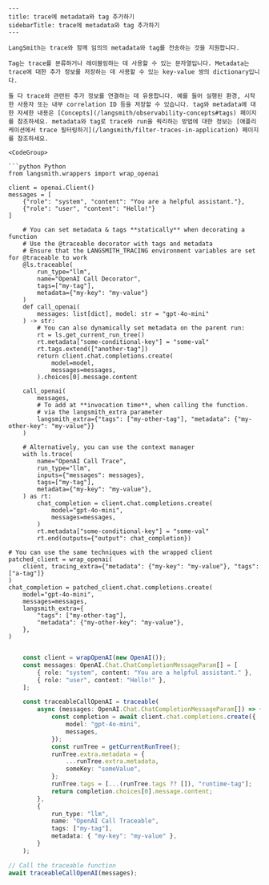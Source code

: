 ```mdx
---
title: trace에 metadata와 tag 추가하기
sidebarTitle: trace에 metadata와 tag 추가하기
---

LangSmith는 trace와 함께 임의의 metadata와 tag를 전송하는 것을 지원합니다.

Tag는 trace를 분류하거나 레이블링하는 데 사용할 수 있는 문자열입니다. Metadata는 trace에 대한 추가 정보를 저장하는 데 사용할 수 있는 key-value 쌍의 dictionary입니다.

둘 다 trace와 관련된 추가 정보를 연결하는 데 유용합니다. 예를 들어 실행된 환경, 시작한 사용자 또는 내부 correlation ID 등을 저장할 수 있습니다. tag와 metadata에 대한 자세한 내용은 [Concepts](/langsmith/observability-concepts#tags) 페이지를 참조하세요. metadata와 tag로 trace와 run을 쿼리하는 방법에 대한 정보는 [애플리케이션에서 trace 필터링하기](/langsmith/filter-traces-in-application) 페이지를 참조하세요.

<CodeGroup>

```python Python
from langsmith.wrappers import wrap_openai

client = openai.Client()
messages = [
    {"role": "system", "content": "You are a helpful assistant."},
    {"role": "user", "content": "Hello!"}
]

    # You can set metadata & tags **statically** when decorating a function
    # Use the @traceable decorator with tags and metadata
    # Ensure that the LANGSMITH_TRACING environment variables are set for @traceable to work
    @ls.traceable(
        run_type="llm",
        name="OpenAI Call Decorator",
        tags=["my-tag"],
        metadata={"my-key": "my-value"}
    )
    def call_openai(
        messages: list[dict], model: str = "gpt-4o-mini"
    ) -> str:
        # You can also dynamically set metadata on the parent run:
        rt = ls.get_current_run_tree()
        rt.metadata["some-conditional-key"] = "some-val"
        rt.tags.extend(["another-tag"])
        return client.chat.completions.create(
            model=model,
            messages=messages,
        ).choices[0].message.content

    call_openai(
        messages,
        # To add at **invocation time**, when calling the function.
        # via the langsmith_extra parameter
        langsmith_extra={"tags": ["my-other-tag"], "metadata": {"my-other-key": "my-value"}}
    )

    # Alternatively, you can use the context manager
    with ls.trace(
        name="OpenAI Call Trace",
        run_type="llm",
        inputs={"messages": messages},
        tags=["my-tag"],
        metadata={"my-key": "my-value"},
    ) as rt:
        chat_completion = client.chat.completions.create(
            model="gpt-4o-mini",
            messages=messages,
        )
        rt.metadata["some-conditional-key"] = "some-val"
        rt.end(outputs={"output": chat_completion})

# You can use the same techniques with the wrapped client
patched_client = wrap_openai(
    client, tracing_extra={"metadata": {"my-key": "my-value"}, "tags": ["a-tag"]}
)
chat_completion = patched_client.chat.completions.create(
    model="gpt-4o-mini",
    messages=messages,
    langsmith_extra={
        "tags": ["my-other-tag"],
        "metadata": {"my-other-key": "my-value"},
    },
)
```

```typescript TypeScript

    const client = wrapOpenAI(new OpenAI());
    const messages: OpenAI.Chat.ChatCompletionMessageParam[] = [
        { role: "system", content: "You are a helpful assistant." },
        { role: "user", content: "Hello!" },
    ];

    const traceableCallOpenAI = traceable(
        async (messages: OpenAI.Chat.ChatCompletionMessageParam[]) => {
            const completion = await client.chat.completions.create({
                model: "gpt-4o-mini",
                messages,
            });
            const runTree = getCurrentRunTree();
            runTree.extra.metadata = {
                ...runTree.extra.metadata,
                someKey: "someValue",
            };
            runTree.tags = [...(runTree.tags ?? []), "runtime-tag"];
            return completion.choices[0].message.content;
        },
        {
            run_type: "llm",
            name: "OpenAI Call Traceable",
            tags: ["my-tag"],
            metadata: { "my-key": "my-value" },
        }
    );

// Call the traceable function
await traceableCallOpenAI(messages);
```

</CodeGroup>